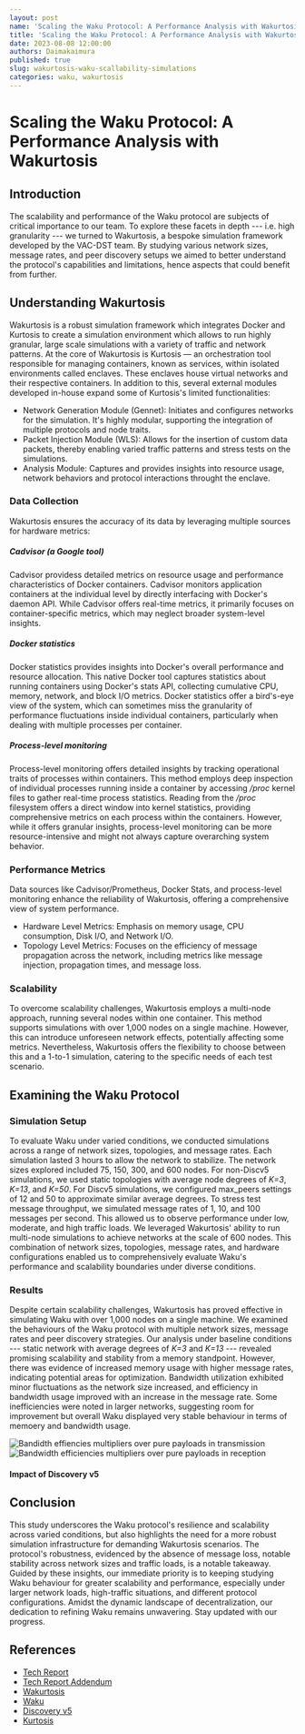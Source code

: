 ```yaml
---
layout: post
name: 'Scaling the Waku Protocol: A Performance Analysis with Wakurtosis'
title: 'Scaling the Waku Protocol: A Performance Analysis with Wakurtosis'
date: 2023-08-08 12:00:00
authors: Daimakaimura
published: true
slug: wakurtosis-waku-scallability-simulations
categories: waku, wakurtosis
---
```


# Scaling the Waku Protocol: A Performance Analysis with Wakurtosis

<!--truncate-->

## Introduction
The scalability and performance of the Waku protocol are subjects of critical importance to our team. To explore these facets in depth --- i.e. high granularity --- we turned to Wakurtosis, a bespoke simulation framework developed by the VAC-DST team. By studying various network sizes, message rates, and peer discovery setups we aimed to better understand the protocol's capabilities and limitations, hence aspects that could benefit from further.

## Understanding Wakurtosis
Wakurtosis is a robust simulation framework which integrates Docker and Kurtosis to create a simulation environment which allows to run highly granular, large scale simulations with a variety of traffic and network patterns. At the core of Wakurtosis is Kurtosis — an orchestration tool responsible for managing containers, known as services, within isolated environments called enclaves. These enclaves house virtual networks and their respective containers. In addition to this, several external modules developed in-house expand some of Kurtosis's limited functionalities:
- Network Generation Module (Gennet): Initiates and configures networks for the simulation. It's highly modular, supporting the integration of multiple protocols and node traits.
- Packet Injection Module (WLS): Allows for the insertion of custom data packets, thereby enabling varied traffic patterns and stress tests on the simulations.
- Analysis Module: Captures and provides insights into resource usage, network behaviors and protocol interactions throught the enclave.

### Data Collection
Wakurtosis ensures the accuracy of its data by leveraging multiple sources for hardware metrics:

##### Cadvisor (a Google tool)
Cadvisor providess detailed metrics on resource usage and performance characteristics of Docker containers. Cadvisor monitors application containers at the individual level by directly interfacing with Docker's daemon API. While Cadvisor offers real-time metrics, it primarily focuses on container-specific metrics, which may neglect broader system-level insights.

##### Docker statistics
Docker statistics provides insights into Docker's overall performance and resource allocation. This native Docker tool captures statistics about running containers using Docker's stats API, collecting cumulative CPU, memory, network, and block I/O metrics. Docker statistics offer a bird's-eye view of the system, which can sometimes miss the granularity of performance fluctuations inside individual containers, particularly when dealing with multiple processes per container.

##### Process-level monitoring
Process-level monitoring offers detailed insights by tracking operational traits of processes within containers. This method employs deep inspection of individual processes running inside a container by accessing */proc* kernel files to gather real-time process statistics. Reading from the */proc* filesystem offers a direct window into kernel statistics, providing comprehensive metrics on each process within the containers. However, while it offers granular insights, process-level monitoring can be more resource-intensive and might not always capture overarching system behavior.

### Performance Metrics
Data sources like Cadvisor/Prometheus, Docker Stats, and process-level monitoring enhance the reliability of Wakurtosis, offering a comprehensive view of system performance.

- Hardware Level Metrics: Emphasis on memory usage, CPU consumption, Disk I/O, and Network I/O.
- Topology Level Metrics: Focuses on the efficiency of message propagation across the network, including metrics like message injection, propagation times, and message loss. 

### Scalability
To overcome scalability challenges, Wakurtosis employs a multi-node approach, running several nodes within one container. This method supports simulations with over 1,000 nodes on a single machine. However, this can introduce unforeseen network effects, potentially affecting some metrics. Nevertheless, Wakurtosis offers the flexibility to choose between this and a 1-to-1 simulation, catering to the specific needs of each test scenario.

## Examining the Waku Protocol

### Simulation Setup
To evaluate Waku under varied conditions, we conducted simulations across a range of network sizes, topologies, and message rates. Each simulation lasted 3 hours to allow the network to stabilize. The network sizes explored included 75, 150, 300, and 600 nodes. For non-Discv5 simulations, we used static topologies with average node degrees of *K=3*, *K=13*, and *K=50*. For Discv5 simulations, we configured max_peers settings of 12 and 50 to approximate similar average degrees. To stress test message throughput, we simulated message rates of 1, 10, and 100 messages per second. This allowed us to observe performance under low, moderate, and high traffic loads. We leveraged Wakurtosis' ability to run multi-node simulations to achieve networks at the scale of 600 nodes. This combination of network sizes, topologies, message rates, and hardware configurations enabled us to comprehensively evaluate Waku's performance and scalability boundaries under diverse conditions.

### Results
Despite certain scalability challenges, Wakurtosis has proved effective in simulating Waku with over 1,000 nodes on a single machine. We examined the behaviours of the Waku protocol with multiple network sizes, message rates and peer discovery strategies. Our analysis under baseline conditions --- static network with average degrees of *K=3* and *K=13* --- revealed promising scalability and stability from a memory standpoint. However, there was evidence of increased memory usage with higher message rates, indicating potential areas for optimization. Bandwidth utilization exhibited minor fluctuations as the network size increased, and efficiency in bandwidth usage improved with an increase in the message rate. Some inefficiencies were noted in larger networks, suggesting room for improvement but overall Waku displayed very stable behaviour in terms of memoery and bandwidth usage.

![Bandidth effiencies multipliers over pure payloads in transmission](/static/img/wakurtosis_waku/waku_bandwidth_rx_efficiency.png)
![Bandwidth efficiencies multipliers over pure payloads in reception](/static/img/wakurtosis_waku/waku_bandwidth_tx_efficiency.png)

#### Impact of Discovery v5
<!--When incorporating Discovery v5 into the Waku protocol, we initially observed marked differences in performance metrics, particularly concerning memory consumption and bandwidth usage. However, after adjusting our non-Discv5 simulation parameters to better mirror the natural conditions of Discv5 (namely, by focusing on an average degree closer to 15), these disparities became less pronounced.-->

<!--Although there's still evidence of Discv5 introducing overhead, the updated simulations indicate that the gap in performance between the two configurations is much narrower than initially believed. It's worth noting that while Discv5's design naturally results in increased resource utilization, especially with growing network size and message rate, it may not necessarily translate to inefficiencies in the protocol. Instead, it could be seen as an inherent trade-off for the benefits offered by Discovery v5.-->

## Conclusion
This study underscores the Waku protocol's resilience and scalability across varied conditions, but also highlights the need for a more robust simulation infrastructure for demanding Wakurtosis scenarios. The protocol's robustness, evidenced by the absence of message loss, notable stability across network sizes and traffic loads, is a notable takeaway. Guided by these insights, our immediate priority is to keeping studying Waku behaviour for greater scalability and performance, especially under larger network loads, high-traffic situations, and different protocol configurations. Amidst the dynamic landscape of decentralization, our dedication to refining Waku remains unwavering. Stay updated with our progress.
## References
- [Tech Report](https://docs.google.com/document/d/1U3bzlbk_Z3ZxN9tPAnORfYdPRWyskMuShXbdxCj4xOM/edit?usp=sharing)
- [Tech Report Addendum](https://docs.google.com/document/d/18gU7Pxn7eBBwhtlj7kz4zbRR_Ae7txaUexo3MJQLbIY/edit?usp=sharing)
- [Wakurtosis](https://github.com/vacp2p/wakurtosis)
- [Waku](https://waku.org/)
- [Discovery v5](https://rfc.vac.dev/spec/33/)
- [Kurtosis](https://www.kurtosis.com/)